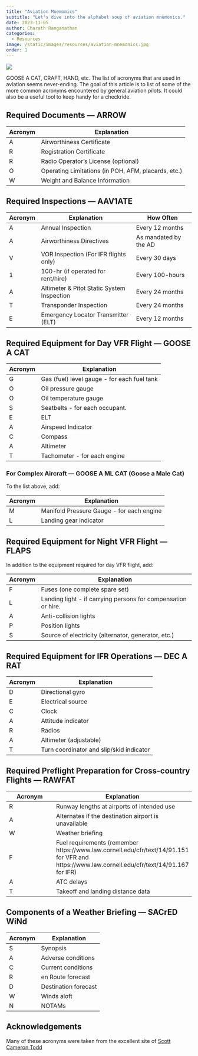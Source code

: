 ```yaml
---
title: "Aviation Mnemomics"
subtitle: "Let's dive into the alphabet soup of aviation mnemonics."
date: 2023-11-05
author: Charath Ranganathan 
categories:
  - Resources
image: /static/images/resources/aviation-mnemonics.jpg
order: 1
---
```


![](/static/images/resources/aviation-mnemonics.jpg)


GOOSE A CAT, CRAFT, HAND, etc. The list of acronyms that are used in aviation seems never-ending. The goal of this article is to list of some of the more common acronyms encountered by general aviation pilots. It could also be a useful tool to keep handy for a checkride.

## Required Documents — ARROW

| Acronym | Explanation |
| --- | --- |
| A | Airworthiness Certificate |
| R | Registration Certificate |
| R | Radio Operator's License (optional) |
| O | Operating Limitations (in POH, AFM, placards, etc.) |
| W | Weight and Balance Information |

## Required Inspections — AAV1ATE

| Acronym | Explanation | How Often |
| --- | --- | --- |
| A | Annual Inspection | Every 12 months |
| A | Airworthiness Directives | As mandated by the AD |
| V | VOR Inspection (For IFR flights only) | Every 30 days |
| 1 | 100-hr (if operated for rent/hire) | Every 100-hours |
| A | Altimeter & Pitot Static System Inspection | Every 24 months |
| T | Transponder Inspection | Every 24 months |
| E | Emergency Locator Transmitter (ELT) | Every 12 months |

## Required Equipment for Day VFR Flight — GOOSE A CAT

| Acronym | Explanation |
| --- | --- |
| G | Gas (fuel) level gauge - for each fuel tank |
| O | Oil pressure gauge |
| O | Oil temperature gauge |
| S | Seatbelts - for each occupant. |
| E | ELT |
| A | Airspeed Indicator |
| C | Compass |
| A | Altimeter |
| T | Tachometer - for each engine |

### **For Complex Aircraft — GOOSE A ML CAT (Goose a Male Cat)**
To the list above, add:

| Acronym | Explanation |
| --- | --- |
| M | Manifold Pressure Gauge - for each engine |
| L | Landing gear indicator |

## Required Equipment for Night VFR Flight — FLAPS

In addition to the equipment required for day VFR flight, add:

| Acronym | Explanation |
| --- | --- |
| F | Fuses (one complete spare set) |
| L | Landing light - if carrying persons for compensation or hire. |
| A | Anti-collision lights |
| P | Position lights |
| S | Source of electricity (alternator, generator, etc.) |

## Required Equipment for IFR Operations — DEC A RAT

| Acronym | Explanation |
| --- | --- |
| D | Directional gyro |
| E | Electrical source |
| C | Clock |
| A | Attitude indicator |
| R | Radios |
| A | Altimeter (adjustable) |
| T | Turn coordinator and slip/skid indicator |

## Required Preflight Preparation for Cross-country Flights — RAWFAT

| Acronym | Explanation |
| --- | --- |
| R | Runway lengths at airports of intended use |
| A | Alternates if the destination airport is unavailable |
| W | Weather briefing |
| F | Fuel requirements (remember https://www.law.cornell.edu/cfr/text/14/91.151 for VFR and https://www.law.cornell.edu/cfr/text/14/91.167 for IFR) |
| A | ATC delays |
| T | Takeoff and landing distance data |

## Components of a Weather Briefing — SACrED WiNd

| Acronym | Explanation |
| --- | --- |
| S | Synopsis |
| A | Adverse conditions |
| C | Current conditions |
| R | en Route forecast |
| D | Destination forecast |
| W | Winds aloft |
| N | NOTAMs |

## Acknowledgements

Many of these acronyms were taken from the excellent site of [Scott Cameron Todd](http://www.scottsasha.com/aviation/acronyms.html)